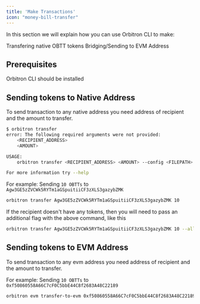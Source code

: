```yaml
---
title: 'Make Transactions'
icon: "money-bill-transfer"
---
```


In this section we will explain how you can use Orbitron CLI to make:

<CardGroup>

  <Card title="Native Transactions" icon="terminal" href="#sending-tokens-to-native-address">
   Transfering native OBTT tokens
  </Card>

  <Card title="EVM Transactions" icon="link" href="#sending-tokens-to-evm-address">
   Bridging/Sending to EVM Address
  </Card>

</CardGroup>

## Prerequisites
<CardGroup cols={1}>

  <Card title="Command Line Interface" icon="terminal" href="/quickstart">
   Orbitron CLI should be installed
  </Card>

</CardGroup>

## Sending tokens to Native Address
To send transaction to any native address you need address of recipient and the amount to transfer.

```bash
$ orbitron transfer
error: The following required arguments were not provided:
    <RECIPIENT_ADDRESS>
    <AMOUNT>

USAGE:
    orbitron transfer <RECIPIENT_ADDRESS> <AMOUNT> --config <FILEPATH>

For more information try --help
```

For example: Sending `10 OBTTs` to `Agw3GE5zZVCWk5RYTm1aGSpuitiiCF3zXLS3gazybZMK`

```bash
orbitron transfer Agw3GE5zZVCWk5RYTm1aGSpuitiiCF3zXLS3gazybZMK 10
```

If the recipient doesn't have any tokens, then you will need to pass an additional flag with the above command, like this 

```bash
orbitron transfer Agw3GE5zZVCWk5RYTm1aGSpuitiiCF3zXLS3gazybZMK 10 --allow-unfunded-recipient
```

## Sending tokens to EVM Address
To send transaction to any evm address you need address of recipient and the amount to transfer.

For example: Sending `10 OBTTs` to `0xf50860558A66C7cF0C5bbE44C8f2683A48C22189`

```bash
orbitron evm transfer-to-evm 0xf50860558A66C7cF0C5bbE44C8f2683A48C22189 10
```